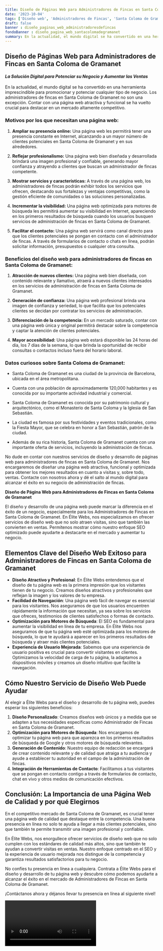 ```yaml
---
title: Diseño de Páginas Web para Administradores de Fincas en Santa Coloma de Gramanet
date: '2023-10-04'
tags: ['Diseño web', 'Administradores de Fincas', 'Santa Coloma de Gramanet']
draft: false
banner : diseño_paginas_web_administradoresdefincas
fondoBanner : diseño_pagina_web_santacolomadegramanet
summary: En la actualidad, el mundo digital se ha convertido en una herramienta imprescindible para promocionar y potenciar cualquier tipo de negocio. Los administradores de fincas en Santa Coloma de Gramanet no son una excepción. Contar con una página web atractiva y funcional se ha vuelto crucial para destacar en un mercado altamente competitivo.
---
```


## Diseño de Páginas Web para Administradores de Fincas en Santa Coloma de Gramanet

#### *La Solución Digital para Potenciar su Negocio y Aumentar las Ventas*

En la actualidad, el mundo digital se ha convertido en una herramienta imprescindible para promocionar y potenciar cualquier tipo de negocio. Los administradores de fincas en Santa Coloma de Gramanet no son una excepción. Contar con una página web atractiva y funcional se ha vuelto crucial para destacar en un mercado altamente competitivo.

### Motivos por los que necesitan una página web:

1. **Ampliar su presencia online:** Una página web les permitirá tener una presencia constante en Internet, alcanzando a un mayor número de clientes potenciales en Santa Coloma de Gramanet y en sus alrededores.

2. **Reflejar profesionalismo:** Una página web bien diseñada y desarrollada brindará una imagen profesional y confiable, generando mayor confianza y atrayendo a clientes que buscan un administrador de fincas competente.

3. **Mostrar servicios y características:** A través de una página web, los administradores de fincas podrán exhibir todos los servicios que ofrecen, destacando sus fortalezas y ventajas competitivas, como la gestión eficiente de comunidades o las soluciones personalizadas.

4. **Incrementar la visibilidad:** Una página web optimizada para motores de búsqueda les permitirá aumentar su visibilidad en Internet, apareciendo en los primeros resultados de búsqueda cuando los usuarios busquen servicios de administración de fincas en Santa Coloma de Gramanet.

5. **Facilitar el contacto:** Una página web servirá como canal directo para que los clientes potenciales se pongan en contacto con el administrador de fincas. A través de formularios de contacto o chats en línea, podrán solicitar información, presupuestos o cualquier otra consulta.

### Beneficios del diseño web para administradores de fincas en Santa Coloma de Gramanet:

1. **Atracción de nuevos clientes:** Una página web bien diseñada, con contenido relevante y llamativo, atraerá a nuevos clientes interesados en los servicios de administración de fincas en Santa Coloma de Gramanet.

2. **Generación de confianza:** Una página web profesional brinda una imagen de confianza y seriedad, lo que facilita que los potenciales clientes se decidan por contratar los servicios de administración.

3. **Diferenciación de la competencia:** En un mercado saturado, contar con una página web única y original permitirá destacar sobre la competencia y captar la atención de clientes potenciales.

4. **Mayor accesibilidad:** Una página web estará disponible las 24 horas del día, los 7 días de la semana, lo que brinda la oportunidad de recibir consultas o contactos incluso fuera del horario laboral.

### Datos curiosos sobre Santa Coloma de Gramanet:

* Santa Coloma de Gramanet es una ciudad de la provincia de Barcelona, ubicada en el área metropolitana.

* Cuenta con una población de aproximadamente 120,000 habitantes y es conocida por su importante actividad industrial y comercial.

* Santa Coloma de Gramanet es conocida por su patrimonio cultural y arquitectónico, como el Monasterio de Santa Coloma y la Iglesia de San Sebastián.

* La ciudad es famosa por sus festividades y eventos tradicionales, como la Fiesta Mayor, que se celebra en honor a San Sebastián, patrón de la ciudad.

* Además de su rica historia, Santa Coloma de Gramanet cuenta con una importante oferta de servicios, incluyendo la administración de fincas.

No dude en contar con nuestros servicios de diseño y desarrollo de páginas web para administradores de fincas en Santa Coloma de Gramanet. Nos encargaremos de diseñar una página web atractiva, funcional y optimizada para obtener los mejores resultados en cuanto a visitas y, sobre todo, ventas. Contacte con nosotros ahora y dé el salto al mundo digital para alcanzar el éxito en su negocio de administración de fincas.

<GifSeo />

<Cta />

**Diseño de Página Web para Administradores de Fincas en Santa Coloma de Gramanet**

El diseño y desarrollo de una página web puede marcar la diferencia en el éxito de un negocio, especialmente para los Administradores de Fincas en Santa Coloma de Gramanet. En Élite Webs, nos especializamos en ofrecer servicios de diseño web que no solo atraen visitas, sino que también las convierten en ventas. Permítenos mostrar cómo nuestro enfoque SEO optimizado puede ayudarte a destacarte en el mercado y aumentar tu negocio.

## Elementos Clave del Diseño Web Exitoso para Administradores de Fincas en Santa Coloma de Gramanet

- **Diseño Atractivo y Profesional**: En Élite Webs entendemos que el diseño de tu página web es la primera impresión que los visitantes tienen de tu negocio. Creamos diseños atractivos y profesionales que reflejan la imagen y los valores de tu empresa.
- **Facilidad de Navegación**: Una página web fácil de navegar es esencial para los visitantes. Nos aseguramos de que los usuarios encuentren rápidamente la información que necesitan, ya sea sobre los servicios que ofreces, testimonios de clientes satisfechos o formas de contacto.
- **Optimización para Motores de Búsqueda**: El SEO es fundamental para aumentar la visibilidad en línea de tu empresa. En Élite Webs nos aseguramos de que tu página web esté optimizada para los motores de búsqueda, lo que te ayudará a aparecer en los primeros resultados de búsqueda y atraer más clientes potenciales.
- **Experiencia de Usuario Mejorada**: Sabemos que una experiencia de usuario positiva es crucial para convertir visitantes en clientes. Optimizamos la velocidad de carga de tu página, la adaptamos a dispositivos móviles y creamos un diseño intuitivo que facilite la navegación.

## Cómo Nuestro Servicio de Diseño Web Puede Ayudar

Al elegir a Élite Webs para el diseño y desarrollo de tu página web, puedes esperar los siguientes beneficios:

1. **Diseño Personalizado**: Creamos diseños web únicos y a medida que se adapten a tus necesidades específicas como Administrador de Fincas en Santa Coloma de Gramanet.
2. **Optimización para Motores de Búsqueda**: Nos encargamos de optimizar tu página web para que aparezca en los primeros resultados de búsqueda de Google y otros motores de búsqueda relevantes.
3. **Generación de Contenido**: Nuestro equipo de redacción se encargará de crear contenido relevante y de calidad que atraiga a tu audiencia y ayude a establecer tu autoridad en el campo de la administración de fincas.
4. **Integración de Herramientas de Contacto**: Facilitamos a tus visitantes que se pongan en contacto contigo a través de formularios de contacto, chat en vivo y otros medios de comunicación efectivos.
   
## Conclusión: La Importancia de una Página Web de Calidad y por qué Elegirnos

En el competitivo mercado de Santa Coloma de Gramanet, es crucial tener una página web de calidad que destaque entre la competencia. Una buena presencia en línea no solo te ayuda a llegar a más clientes potenciales, sino que también te permite transmitir una imagen profesional y confiable.

En Élite Webs, nos enorgullece ofrecer servicios de diseño web que no solo cumplen con los estándares de calidad más altos, sino que también te ayudan a convertir visitas en ventas. Nuestro enfoque centrado en el SEO y la experiencia de usuario mejorada nos distingue de la competencia y garantiza resultados satisfactorios para tu negocio.

No confíes tu presencia en línea a cualquiera. Contrata a Élite Webs para el diseño y desarrollo de tu página web y descubre cómo podemos ayudarte a alcanzar el éxito en el mercado de Administradores de Fincas en Santa Coloma de Gramanet.

¡Contáctanos ahora y déjanos llevar tu presencia en línea al siguiente nivel!

<Video />

<CtaBot job='Administradores de Fincas' city='Santa Coloma de Gramanet'/>

<Gmaps query='Santa Coloma de Gramanet+españa+maps' />